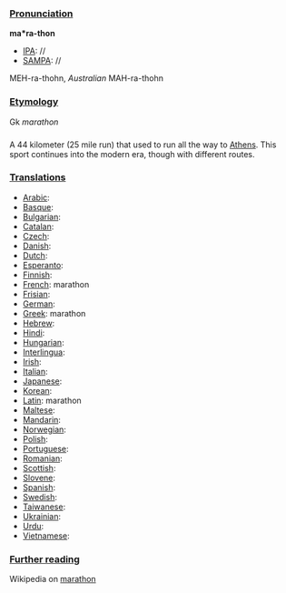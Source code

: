 ===[[Pronunciation]]===

'''ma*ra-thon'''
*[[IPA]]: //
*[[SAMPA]]: //
MEH-ra-thohn, ''Australian'' MAH-ra-thohn
===[[Etymology]]===

Gk ''marathon''
===[[]]===

A 44 kilometer (25 mile run) that used to run all the way to [[Athens]].  This sport continues into the modern era, though with different routes.
===[[Translations]]===

*[[Arabic]]:
*[[Basque]]:
*[[Bulgarian]]:
*[[Catalan]]:
*[[Czech]]:
*[[Danish]]:
*[[Dutch]]:
*[[Esperanto]]:
*[[Finnish]]:
*[[French]]: marathon
*[[Frisian]]:
*[[German]]: 
*[[Greek]]: marathon
*[[Hebrew]]:
*[[Hindi]]:
*[[Hungarian]]:
*[[Interlingua]]:
*[[Irish]]:
*[[Italian]]:
*[[Japanese]]:
*[[Korean]]:
*[[Latin]]: marathon
*[[Maltese]]:
*[[Mandarin]]:
*[[Norwegian]]:
*[[Polish]]:
*[[Portuguese]]:
*[[Romanian]]:
*[[Scottish]]:
*[[Slovene]]:
*[[Spanish]]:
*[[Swedish]]:
*[[Taiwanese]]:
*[[Ukrainian]]:
*[[Urdu]]:
*[[Vietnamese]]:
===[[Further reading]]===

Wikipedia on [[en:Marathon|marathon]]